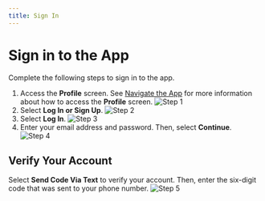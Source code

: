 ```yaml
---
title: Sign In
---
```



# Sign in to the App

Complete the following steps to sign in to the app.

<Steps>

1. Access the **Profile** screen. See [Navigate the App](/navigate-the-app) for more information about how to access the **Profile** screen.
   ![Step 1](/images/AXS/create_an_account/create_an_account_step_1.jpg)
2. Select **Log In or Sign Up**.
   ![Step 2](/images/AXS/sign_in/sign_in_step_2.jpg)
3. Select **Log In**.
   ![Step 3](/images/AXS/sign_in/sign_in_step_3.jpg)
4. Enter your email address and password. Then, select **Continue**.
   ![Step 4](/images/AXS/sign_in/sign_in_step_4.jpg)

## Verify Your Account

Select **Send Code Via Text** to verify your account. Then, enter the six-digit code that was sent to your phone number.
![Step 5](/images/AXS/sign_in/sign_in_step_5.jpg)
</Steps>